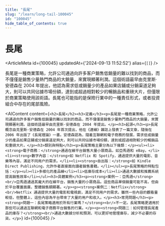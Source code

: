 ```yaml
---
title: "長尾"
slug: "/learn/long-tail-100045"
id: "100045"
hide_table_of_contents: true
---
```



# 長尾

<ArticleMeta id={100045} updatedAt={'2024-09-13 11:52:52'} alias={`[]`} />
<div className='border-solid border-b border-t-0 my-4 border-[var(--ifm-color-gray-300)]' />

長尾是一種商業策略，允許公司通過向許多客户銷售低銷量的難以找到的商品，而不僅僅是銷售少量熱門商品的大銷量，來實現顯著利潤。這個術語最早由克里斯·安德森在 2004 年提出，他認為需求低或銷量少的產品如果店鋪或分銷渠道足夠大，則可以共同佔據市場份額，達到或超過相對較少的暢銷品和重磅大片，但僅限於商業策略使用該術語。長尾也可能指的是保險行業中的一種責任形式，或者投資組合中存在的尾部風險。

<AIContent content={`<h2>長尾</h2><h3>定義</h3><p>長尾是一種商業策略，允許公司通過向許多客户銷售低銷量的難以找到的商品，而不僅僅是銷售少量熱門商品的大銷量，來實現顯著利潤。這個術語最早由克里斯·安德森在 2004 年提出。</p><h3>起源</h3><p>長尾概念由克里斯·安德森在 2004 年首次提出，他在《連線》雜誌上發表了一篇文章，隨後在 2006 年出版了《長尾理論》一書。安德森認為，隨着互聯網和電子商務的發展，需求低或銷量少的產品如果店鋪或分銷渠道足夠大，則可以共同佔據市場份額，達到或超過相對較少的暢銷品和重磅大片。</p><h3>類別與特點</h3><p>長尾策略主要分為以下幾類：</p><ul><li><strong>電子商務：</strong>通過在線平台銷售大量小眾商品，如亞馬遜和 eBay。</li><li><strong>數字內容：</strong>如 Netflix 和 Spotify，通過提供大量的電影、音樂等內容，滿足不同用户的需求。</li><li><strong>自出版：</strong>如 Kindle Direct Publishing，允許作者直接面向讀者銷售書籍。</li></ul><p>長尾策略的特點包括：</p><ul><li>多樣化的產品線</li><li>低庫存成本</li><li>通過大數據和推薦系統提高銷售效率</li></ul><h3>具體案例</h3><p><strong>案例一：亞馬遜</strong><br/>亞馬遜通過其龐大的在線平台，銷售大量的小眾商品。這些商品單個銷量可能不高，但由於平台覆蓋面廣，整體銷售額顯著。</p><p><strong>案例二：Netflix</strong><br/>Netflix 通過提供大量的電影和電視劇，滿足不同用户的需求。雖然一些內容的觀看量較低，但整體上，這些內容為平台帶來了大量的用户和收入。</p><h3>常見問題</h3><p><strong>問題一：長尾策略適用於所有行業嗎？</strong><br/>不一定。長尾策略更適用於那些可以通過互聯網和電子商務平台銷售的行業。</p><p><strong>問題二：如何管理長尾產品的庫存？</strong><br/>通過大數據分析和預測，可以更好地管理庫存，減少不必要的存貨。</p>`} id={100045} />
